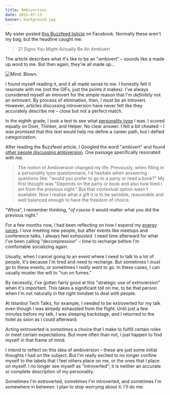 ```yaml
---
title: Ambiversion
date: 2015-07-13
banner: background.jpg
---
```



My sister posted [this Buzzfeed listicle](http://www.buzzfeed.com/lukebailey/ambiverts-for-the-silver#.qnmeb9ynLZ) on Facebook. Normally these aren't my bag, but the headline caught me:


> 21 Signs You Might Actually Be An Ambivert

The article describes what it's like to be an "ambivert" – sounds like a made up word to me. But then again, they're all made up...

![Mind. Blown.](./archer_mind_blown.gif)

I found myself reading it, and it all made sense to me. I honestly felt it resonate with me (not the GIFs, just the points it makes). I've always considered myself an introvert for the simple reason that I'm _definitely_ not an extrovert. By process of elimination, then, I must be an introvert. However, articles discussing introversion have never felt like they accurately describe me – close but not a perfect match. 

In the eighth grade, I took a test to see what [personality type](https://en.wikipedia.org/wiki/Holland_Codes) I was. I scored equally on Doer, Thinker, and Helper. No clear answer. I felt a bit cheated – I was promised that this test would help me define a career path, but I defied categorization. 

After reading the Buzzfeed article, I Googled the word "ambivert" and found [other people discussing ambiversion](http://lonerwolf.com/ambivert/). One passage specifically resonated with me.

> The notion of Ambiversion changed my life. Previously, when filling in a personality type questionnaire, I'd hesitate when answering questions like: "would you prefer to go to a party or read a book?"  My first thought was "Depends on the party or book and also how tired I am from the previous night." But that contextual option wasn't available. Now I realize what a gift it is to be sensible, reasonable and well balanced enough to have the freedom of choice.

"Whoa", I remember thinking, "_of course_ it would matter what you did the previous night." 

For a few months now, I had been reflecting on how I expend my [energy juices](http://romanjones.deviantart.com/art/How-to-Live-with-Introverts-Guide-Printable-320818879?q=gallery%3Asveidt%2F34464099&qo=3). I love meeting new people, but after events like meetups and conference talks, I always feel _exhausted_. I need time afterward for what I've been calling "decompression" – time to recharge before I'm comfortable socializing again.

Usually, when I cancel going to an event where I need to talk to a lot of people, it's because I'm tired and need to recharge. But sometimes I _must_ go to these events, or sometimes I _really want_ to go. In these cases, I can usually muster the will to "run on fumes."

By necessity, I've gotten fairly good at this "strategic use of extroversion" when it's important. This takes a significant toll on me, to be that person when I'm not naturally in the right mindset to deal with people.

At Istanbul Tech Talks, for example, I needed to be extroverted for my talk even though I was already exhausted from the flight. Until just a few minutes before my talk, I was sleeping backstage, and I returned to the hotel as soon as I could afterward.

Acting extroverted is _sometimes_ a choice that I make to fulfill certain roles or meet certain expectations. But more often than not, I just happen to find myself in that frame of mind. 

I intend to reflect on this idea of ambiversion – these are just some initial thoughts I had on the subject. But I'm really excited to no longer confine myself to the labels that I feel others place on me, or the ones that I place on myself. I no longer see myself as "introverted"; it is neither an accurate or complete description of my personality.

Sometimes I'm extroverted, sometimes I'm introverted, and sometimes I'm somewhere in between. I plan to stop worrying about it. I'll do me. 
  